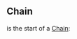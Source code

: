 {{CardPage
|quote = More of a rite of passage than a drink.
|description = [[Drink]].<br/>[[Chain]]
|cost = 2
|character = Smith
|rarity = Uncommon
|decktype = Battle
|cardtype = Attack
|keywords = [[Drink]], [[Chain]]
|mindamage = 4
|maxdamage = 4
}}
==Chain==
'''{{PAGENAME}}''' is the start of a [[Chain]]:
{{CardUpgrade|Kra'deshi Cup|Base}}
{{CardUpgrade|Kra'deshi Cup II|Cost -1, [[Drink]] +1}}
{{CardUpgrade|Kra'deshi Cup III|Cost -1, [[Drink]] +2}}
{{CardUpgrade|Kra'deshi Cup IV|Cost -1, [[Drink]] +3, Draw 2}}